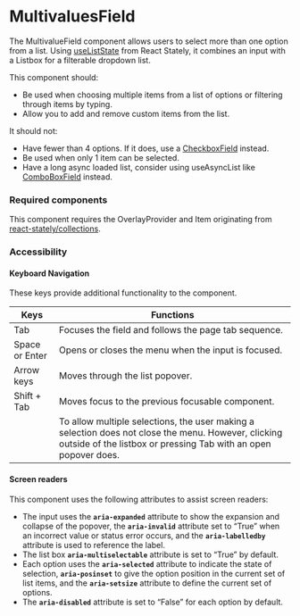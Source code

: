 
<Meta title="Components/MultivaluesField/MultivaluesField" />

# MultivaluesField
 
The MultivalueField component allows users to select more than one option from a list. 
Using [useListState](https://react-spectrum.adobe.com/react-stately/useListState.html) from React Stately, it combines an input with a Listbox for a filterable dropdown list.

This component should:
- Be used when choosing multiple items from a list of options or filtering through items by typing.
- Allow you to add and remove custom items from the list.

It should not:
- Have fewer than 4 options. If it does, use a [CheckboxField](./?path=/docs/form-checkboxfield--default) instead.
- Be used when only 1 item can be selected. 
- Have a long async loaded list, consider using useAsyncList like [ComboBoxField](./?path=/docs/form-comboboxfield--default) instead.

### Required components

This component requires the OverlayProvider and Item originating from [react-stately/collections](https://react-spectrum.adobe.com/react-stately/collections.html). 

### Accessibility

#### Keyboard Navigation

These keys provide additional functionality to the component. 

| Keys | Functions |
| ---- | --------- |
| Tab | Focuses the field and follows the page tab sequence. |
| Space or Enter | Opens or closes the menu when the input is focused. |
| Arrow keys | Moves through the list popover. |
| Shift + Tab | Moves focus to the previous focusable component.|
|  | To allow multiple selections, the user making a selection does not close the menu. However, clicking outside of the listbox or pressing Tab with an open popover does. |

#### Screen readers

This component uses the following attributes to assist screen readers:

- The input uses the **`aria-expanded`** attribute to show the expansion and collapse of the popover, the **`aria-invalid`** attribute set to “True” when an incorrect value or status error occurs, and the **`aria-labelledby`** attribute is used to reference the label.
- The list box **`aria-multiselectable`** attribute is set to “True” by default. 
- Each option uses the **`aria-selected`** attribute to indicate the state of selection, **`aria-posinset`** to give the option position in the current set of list items, and the **`aria-setsize`** attribute to define the current set of options. 
- The **`aria-disabled`** attribute is set to “False” for each option by default.